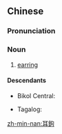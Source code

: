 {{also|耳钩}}
==Chinese==
{{zh-forms|s=耳钩|t2=耳鈎}}

===Pronunciation===
{{zh-pron
|mn=qz:hǐ-kau/tp,xm,zz:hī-kau/kh:hīⁿ-kau
|cat=n
}}

===Noun===
{{zh-noun}}

# {{lb|zh|Min Nan}} [[earring]]

====Descendants====
{{top2}}
* Bikol Central: {{l|bcl|hikaw}}
{{mid2}}
* Tagalog: {{l|tl|hikaw}}
{{bottom}}

[[zh-min-nan:耳鉤]]